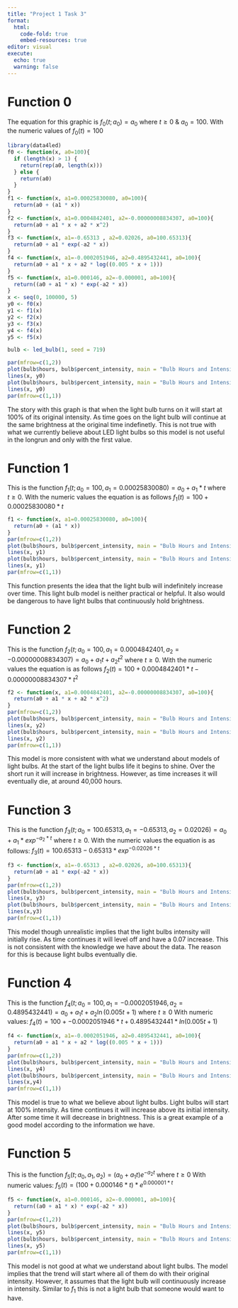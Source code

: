 ```yaml
---
title: "Project 1 Task 3"
format: 
  html:
    code-fold: true
    embed-resources: true
editor: visual
execute: 
  echo: true
  warning: false
---
```


::: panel-tabset

# Function 0

The equation for this graphic is $f_0(t; a_0) = a_0$ where $t\geq 0$ & $a_0 = 100$. With the numeric values of $f_0(t) = 100$


```r
library(data4led)
f0 <- function(x, a0=100){
  if (length(x) > 1) {
    return(rep(a0, length(x)))
  } else {
    return(a0)
  }
}
f1 <- function(x, a1=0.00025830080, a0=100){
  return(a0 + (a1 * x))
}
f2 <- function(x, a1=0.0004842401, a2=-0.00000008834307, a0=100){
  return(a0 + a1 * x + a2 * x^2)
}
f3 <- function(x, a1=-0.65313 , a2=0.02026, a0=100.65313){
  return(a0 + a1 * exp(-a2 * x))
}
f4 <- function(x, a1=-0.0002051946, a2=0.4895432441, a0=100){
  return(a0 + a1 * x + a2 * log((0.005 * x + 1)))
}
f5 <- function(x, a1=0.000146, a2=-0.000001, a0=100){
  return((a0 + a1 * x) * exp(-a2 * x))
}
x <- seq(0, 100000, 5)
y0 <- f0(x)
y1 <- f1(x)
y2 <- f2(x)
y3 <- f3(x)
y4 <- f4(x)
y5 <- f5(x)
```

```r
bulb <- led_bulb(1, seed = 719)
```



```r
par(mfrow=c(1,2))
plot(bulb$hours, bulb$percent_intensity, main = "Bulb Hours and Intensity (%)", xlab = "Hours", ylab = "Intensity(%)", xlim = c(0,80000), ylim = c(-10,120))
lines(x, y0) 
plot(bulb$hours, bulb$percent_intensity, main = "Bulb Hours and Intensity (%)", xlab = "Hours", ylab = "Intensity(%)")
lines(x, y0)  
par(mfrow=c(1,1))
```

The story with this graph is that when the light bulb turns on it will start at 100% of its original intensity. As time goes on the light bulb will continue at the same brightness at the original time indefinetly. This is not true with what we currently believe about LED light bulbs so this model is not useful in the longrun and only with the first value.


# Function 1

This is the function $f_1(t; a_0=100,a_1=0.00025830080) = a_0 + a_1* t$ where $t \geq 0$. With the numeric values the equation is as follows $f_1(t) = 100 + 0.00025830080* t$


```r
f1 <- function(x, a1=0.00025830080, a0=100){
  return(a0 + (a1 * x))
}
par(mfrow=c(1,2))
plot(bulb$hours, bulb$percent_intensity, main = "Bulb Hours and Intensity (%)", xlab = "Hours", ylab = "Intensity(%)", xlim = c(0,80000), ylim = c(-10,120))
lines(x, y1) 
plot(bulb$hours, bulb$percent_intensity, main = "Bulb Hours and Intensity (%)", xlab = "Hours", ylab = "Intensity(%)")
lines(x, y1)  
par(mfrow=c(1,1))
```

This function presents the idea that the light bulb will indefinitely increase over time. This light bulb model is neither practical or helpful. It also would be dangerous to have light bulbs that continuously hold brightness. 

# Function 2

This is the function $f_2(t; a_0=100,a_1=0.0004842401,a_2=-0.00000008834307) = a_0 + a_1t + a_2t^2$ where $t \geq 0$. With the numeric values the equation is as follows $f_2(t) = 100 + 0.0004842401 * t - 0.00000008834307 *t^2$

```r
f2 <- function(x, a1=0.0004842401, a2=-0.00000008834307, a0=100){
  return(a0 + a1 * x + a2 * x^2)
}
par(mfrow=c(1,2))
plot(bulb$hours, bulb$percent_intensity, main = "Bulb Hours and Intensity (%)", xlab = "Hours", ylab = "Intensity(%)", xlim = c(0,80000), ylim = c(-10,120))
lines(x, y2)
plot(bulb$hours, bulb$percent_intensity, main = "Bulb Hours and Intensity (%)", xlab = "Hours", ylab = "Intensity(%)")
lines(x, y2)
par(mfrow=c(1,1))
```

This model is more consistent with what we understand about models of light bulbs. At the start of the light bulbs life it begins to shine. Over the short run it will increase in brightness. However, as time increases it will eventually die, at around 40,000 hours. 

# Function 3

This is the function $f_3(t; a_0=100.65313,a_1=-0.65313,a_2=0.02026) = a_0 + a_1 * exp^{-a_2 * t}$ where $t \geq 0$. With the numeric values the equation is as follows: $f_3(t) = 100.65313 - 0.65313 * exp^{-0.02026 * t}$

```r
f3 <- function(x, a1=-0.65313 , a2=0.02026, a0=100.65313){
  return(a0 + a1 * exp(-a2 * x))
}
par(mfrow=c(1,2))
plot(bulb$hours, bulb$percent_intensity, main = "Bulb Hours and Intensity (%)", xlab = "Hours", ylab = "Intensity(%)", xlim = c(0,80000), ylim = c(-10,120))
lines(x, y3) 
plot(bulb$hours, bulb$percent_intensity, main = "Bulb Hours and Intensity (%)", xlab = "Hours", ylab = "Intensity(%)")
lines(x,y3)
par(mfrow=c(1,1))
```

This model though unrealistic implies that the light bulbs intensity will initially rise. As time continues it will level off and have a $0.07%$ increase. This is not consistent with the knowledge we have about the data. The reason for this is because light bulbs eventually die.

# Function 4

This is the function $f_4(t; a_0=100,a_1=-0.0002051946,a_2=0.4895432441) = a_0 + a_1t + a_2\ln(0.005t+1)$ where $t \geq 0$ With numeric values: $f_4(t) = 100 + -0.0002051946 * t + 0.4895432441 * ln(0.005t+1)$

```r
f4 <- function(x, a1=-0.0002051946, a2=0.4895432441, a0=100){
  return(a0 + a1 * x + a2 * log((0.005 * x + 1)))
}
par(mfrow=c(1,2))
plot(bulb$hours, bulb$percent_intensity, main = "Bulb Hours and Intensity (%)", xlab = "Hours", ylab = "Intensity(%)", xlim = c(0,80000), ylim = c(-10,120))
lines(x, y4)
plot(bulb$hours, bulb$percent_intensity, main = "Bulb Hours and Intensity (%)", xlab = "Hours", ylab = "Intensity(%)")
lines(x,y4) 
par(mfrow=c(1,1))
```

This model is true to what we believe about light bulbs. Light bulbs will start at 100% intensity. As time continues it will increase above its initial intensity. After some time it will decrease in brightness. This is a great example of a good model according to the information we have.

# Function 5

This is the function $f_5(t; a_0,a_1,a_2) = (a_0+a_1t)e^{-a_2t}$ where $t \geq 0$ With numeric values: $f_5(t) = (100 + 0.000146 * t) * e^{0.000001 * t}$

```r
f5 <- function(x, a1=0.000146, a2=-0.000001, a0=100){
  return((a0 + a1 * x) * exp(-a2 * x))
}
par(mfrow=c(1,2))
plot(bulb$hours, bulb$percent_intensity, main = "Bulb Hours and Intensity (%)", xlab = "Hours", ylab = "Intensity(%)", xlim = c(0,80000), ylim = c(-10,120))
lines(x, y5)
plot(bulb$hours, bulb$percent_intensity, main = "Bulb Hours and Intensity (%)", xlab = "Hours", ylab = "Intensity(%)")
lines(x, y5)
par(mfrow=c(1,1))
```

This model is not good at what we understand about light bulbs. The model implies that the trend will start where all of them do with their original intensity. However, it assumes that the light bulb will continuously increase in intensity. Similar to $f_1$ this is not a light bulb that someone would want to have.

:::
